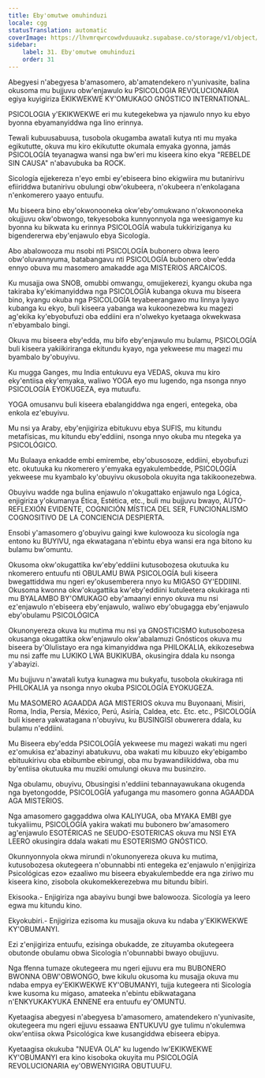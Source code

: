 ```yaml
---
title: Eby'omutwe omuhinduzi
locale: cgg
statusTranslation: automatic
coverImage: https://lhvmrqwrcowdvduuaukz.supabase.co/storage/v1/object/public/strapi-uploads/small_cover-educacion-fundamental.webp-2d51a7828a2b1309555be27f7e2a61a0.webp
sidebar:
    label: 31. Eby'omutwe omuhinduzi
    order: 31
---
```

Abegyesi n'abegyesa b'amasomero, ab'amatendekero n'yunivasite, balina okusoma mu bujjuvu obw'enjawulo ku PSICOLOGIA REVOLUCIONARIA egiya kuyigiriza EKIKWEKWE KY'OMUKAGO GNÓSTICO INTERNATIONAL.

PSICOLOGIA y'EKIKWEKWE eri mu kutegekebwa ya njawulo nnyo ku ebyo byonna ebyamanyiddwa nga lino erinnya.

Tewali kubuusabuusa, tusobola okugamba awatali kutya nti mu myaka egikututte, okuva mu kiro ekikututte okumala emyaka gyonna, jamás PSICOLOGÍA teyanagwa wansi nga bw'eri mu kiseera kino ekya "REBELDE SIN CAUSA" n'abavubuka ba ROCK.

Sicología ejjekereza n'eyo embi ey'ebiseera bino ekigwiira mu butanirivu efiiriddwa butanirivu obulungi obw'okubeera, n'okubeera n'enkolagana n'enkomerero yaayo entuufu.

Mu biseera bino eby'okwonooneka okw'eby'omukwano n'okwonooneka okujjuvu okw'obwongo, tekyesoboka kunnyonnyola nga weesigamye ku byonna ku bikwata ku erinnya PSICOLOGÍA wabula tukkiriziganya ku bigendererwa eby'enjawulo ebya Sicología.

Abo abalowooza mu nsobi nti PSICOLOGÍA bubonero obwa leero obw'oluvannyuma, batabangavu nti PSICOLOGÍA bubonero obw'edda ennyo obuva mu masomero amakadde aga MISTERIOS ARCAICOS.

Ku musajja owa SNOB, omubbi omwangu, omujjekerezi, kyangu okuba nga takiraba ky'ekimanyiddwa nga PSICOLOGÍA kubanga okuva mu biseera bino, kyangu okuba nga PSICOLOGÍA teyabeerangawo mu linnya lyayo kubanga ku ekyo, buli kiseera yabanga wa kukoonezebwa ku magezi ag'ekika ky'ebyobufuzi oba eddiini era n'olwekyo kyetaaga okwekwasa n'ebyambalo bingi.

Okuva mu biseera eby'edda, mu bifo eby'enjawulo mu bulamu, PSICOLOGÍA buli kiseera yakiikiriranga ekitundu kyayo, nga yekweese mu magezi mu byambalo by'obuyivu.

Ku mugga Ganges, mu India entukuvu eya VEDAS, okuva mu kiro eky'entiisa eky'emyaka, waliwo YOGA eyo mu lugendo, nga nsonga nnyo PSICOLOGÍA EYOKUGEZA, eya mutuufu.

YOGA omusanvu buli kiseera ebalangiddwa nga engeri, entegeka, oba enkola ez'ebuyivu.

Mu nsi ya Araby, eby'enjigiriza ebitukuvu ebya SUFIS, mu kitundu metafísicas, mu kitundu eby'eddiini, nsonga nnyo okuba mu ntegeka ya PSICOLÓGICO.

Mu Bulaaya enkadde embi emirembe, eby'obusosoze, eddiini, ebyobufuzi etc. okutuuka ku nkomerero y'emyaka egyakulembedde, PSICOLOGÍA yekweese mu kyambalo ky'obuyivu okusobola okuyita nga takikoonezebwa.

Obuyivu wadde nga bulina enjawulo n'okugattako enjawulo nga Lógica, enjigiriza y'okumanya Ética, Estética, etc., buli mu bujjuvu bwayo, AUTO-REFLEXIÓN EVIDENTE, COGNICIÓN MÍSTICA DEL SER, FUNCIONALISMO COGNOSITIVO DE LA CONCIENCIA DESPIERTA.

Ensobi y'amasomero g'obuyivu gaingi kwe kulowooza ku sicología nga entono ku BUYIVU, nga ekwatagana n'ebintu ebya wansi era nga bitono ku bulamu bw'omuntu.

Okusoma okw'okugattika kw'eby'eddiini kutusobozesa okutuuka ku nkomerero entuufu nti OBULAMU BWA PSICOLOGÍA buli kiseera bwegattiddwa mu ngeri ey'okusemberera nnyo ku MIGASO GY'EDDIINI. Okusoma kwonna okw'okugattika kw'eby'eddiini kutuleetera okukiraga nti mu BYALAMBO BY'OMUKAGO eby'amaanyi ennyo okuva mu nsi ez'enjawulo n'ebiseera eby'enjawulo, waliwo eby'obugagga eby'enjawulo eby'obulamu PSICOLÓGICA

Okunonyereza okuva ku mutima mu nsi ya GNOSTICISMO kutusobozesa okusanga okugattika okw'enjawulo okw'abalamuzi Gnósticos okuva mu biseera by'Olulistayo era nga kimanyiddwa nga PHILOKALIA, ekikozesebwa mu nsi zaffe mu LUKIKO LWA BUKIKUBA, okusingira ddala ku nsonga y'abayizi.

Mu bujjuvu n'awatali kutya kunagwa mu bukyafu, tusobola okukiraga nti PHILOKALIA ya nsonga nnyo okuba PSICOLOGÍA EYOKUGEZA.

Mu MASOMERO AGAADDA AGA MISTERIOS okuva mu Buyonaani, Misiri, Roma, India, Persia, México, Perú, Asiría, Caldea, etc. Etc. etc., PSICOLOGÍA buli kiseera yakwatagana n'obuyivu, ku BUSINGISI obuwerera ddala, ku bulamu n'eddiini.

Mu Biseera eby'edda PSICOLOGÍA yekweese mu magezi wakati mu ngeri ez'omukisa ez'abazinyi abatukuvu, oba wakati mu kibuuzo eky'ebigambo ebituukirivu oba ebibumbe ebirungi, oba mu byawandiikiddwa, oba mu by'entiisa okutuuka mu muziki omulungi okuva mu businziro.

Nga obulamu, obuyivu, Obusingisi n'eddiini tebannayawukana okugenda nga byetongodde, PSICOLOGÍA yafuganga mu masomero gonna AGAADDA AGA MISTERIOS.

Nga amasomero gaggaddwa olwa KALIYUGA, oba MYAKA EMBI gye tukyaliimu, PSICOLOGÍA yakira wakati mu bubonero bw'amasomero ag'enjawulo ESOTÉRICAS ne SEUDO-ESOTERICAS okuva mu NSI EYA LEERO okusingira ddala wakati mu ESOTERISMO GNÓSTICO.

Okunnyonnyola okwa mirundi n'okunonyereza okuva ku mutima, kutusobozesa okutegeera n'obunnabbi nti entegeka ez'enjawulo n'enjigiriza Psicológicas ezo» ezaaliwo mu biseera ebyakulembedde era nga ziriwo mu kiseera kino, zisobola okukomekkerezebwa mu bitundu bibiri.

Ekisooka.- Enjigiriza nga abayivu bungi bwe balowooza. Sicología ya leero egwa mu kitundu kino.

Ekyokubiri.- Enjigiriza ezisoma ku musajja okuva ku ndaba y'EKIKWEKWE KY'OBUMANYI.

Ezi z'enjigiriza entuufu, ezisinga obukadde, ze zituyamba okutegeera obutonde obulamu obwa Sicología n'obunnabbi bwayo obujjuvu.

Nga ffenna tumaze okutegeera mu ngeri ejjuvu era mu BUBONERO BWONNA OBW'OBWONGO, bwe kikulu okusoma ku musajja okuva mu ndaba empya ey'EKIKWEKWE KY'OBUMANYI, tujja kutegeera nti Sicología kwe kusoma ku migaso, amateeka n'ebintu ebikwatagana n'ENKYUKAKYUKA ENNENE era entuufu ey'OMUNTU.

Kyetaagisa abegyesi n'abegyesa b'amasomero, amatendekero n'yunivasite, okutegeera mu ngeri ejjuvu essaawa ENTUKUVU gye tulimu n'okulemwa okw'entiisa okwa Psicológica kwe kusangiddwa ebiseera ebipya.

Kyetaagisa okukuba "NUEVA OLA" ku lugendo lw'EKIKWEKWE KY'OBUMANYI era kino kisoboka okuyita mu PSICOLOGÍA REVOLUCIONARIA ey'OBWENYIGIRA OBUTUUFU.

